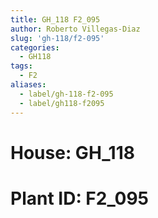 ```yaml
---
title: GH_118 F2_095
author: Roberto Villegas-Diaz
slug: 'gh-118/f2-095'
categories:
  - GH118
tags:
  - F2
aliases:
  - label/gh-118-f2-095
  - label/gh118-f2095
---
```


# **House**: GH_118
# **Plant ID**: F2_095
